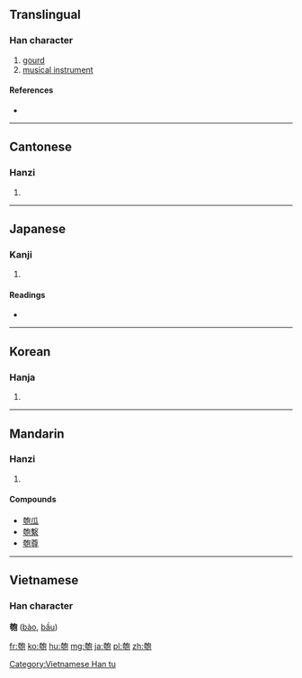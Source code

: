 ==Translingual==

===Han character===
{{Han char|rn=20|rad=勹|as=09|sn=11|four=47212|canj=KSPRU|ids=⿰夸包}}

# [[gourd]]
# [[musical instrument]]

====References====
* {{Han ref|kx=0151.330|dkj=02544|dj=0341.170|hdz=10542.040|uh=530F|ud=21263|bh=B0CC|bd=45260}}

----

==Cantonese==

===Hanzi===
{{yue-hanzi|jyut=paau4|y=paau4}}

# {{defn|lang=yue|sort=勹09}}

----

==Japanese==

===Kanji===
{{ja-kanji|grade=|rs=勹09}}

# {{defn|lang=ja|sort=勹09}}

====Readings====
* {{ja-readings|on=[[ほう]] (hō)|kun=[[ひさご]] (hisago)}}

----

==Korean==

===Hanja===
{{ko-hanja|hangeul=포|rv=po|mr=p'o}}

# {{defn|lang=ko|sort=勹09}}

----

==Mandarin==

===Hanzi===
{{cmn-hanzi|pin=[[páo]] ([[pao2]])|wg=p'ao<sup>2</sup>}}
#{{defn|lang=cmn|sort=勹09}}

====Compounds====
*[[匏瓜]]
*[[匏繫]]
*[[匏尊]]

----

==Vietnamese==
===Han character===
'''匏''' ([[bào]], [[bầu]])

[[Category:Vietnamese Han tu]]

[[fr:匏]]
[[ko:匏]]
[[hu:匏]]
[[mg:匏]]
[[ja:匏]]
[[pl:匏]]
[[zh:匏]]